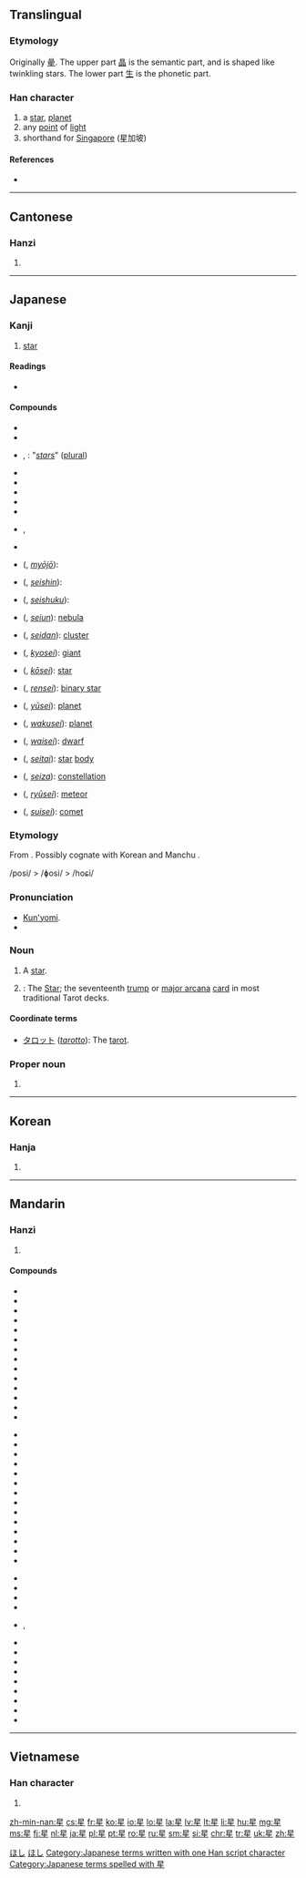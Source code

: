 {{also|曐|皨}}
==Translingual==
{{stroke order|strokes=9}}

===Etymology===
{{liushu|psc}} Originally [[曐]]. The upper part [[晶]] is the semantic part, and is shaped like twinkling stars. The lower part [[生]] is the phonetic part.

===Han character===
{{Han char|rn=72|rad=日|as=05|sn=9|four=6010<sub>4</sub>|canj=日竹手一 (AHQM)|ids=⿱[[日]][[生]]}}

# a [[star]], [[planet]]
# any [[point]] of [[light]]
# shorthand for [[Singapore]] (星加坡)

====References====
* {{Han ref|kx=0492.210|dkj=13837|dj=0855.220|hdz=21500.120|uh=661F|ud=26143|bh=AC50|bd=44112}}

----

==Cantonese==

===Hanzi===
{{yue-hanzi|jyut=sing1|y=sing1}}

# {{defn|lang=yue|sort=日05}}

----

==Japanese==

===Kanji===
{{ja-kanji|grade=2|rs=日05}}

# [[star]]

====Readings====
* {{ja-readings
|goon=[[しょう]] (shō) < [[しやう]] (shau)
|kanon=[[せい]] (sei)
|kun=[[ほし]] (hoshi)
|nanori=[[ほし]] (Hoshi)
}}

====Compounds====
{{der-top|Compounds}}
* {{l|ja|星隕}}
* {{l|ja|星辰}}
* {{l|ja|星星}}, {{l|ja|星々}}: "''[[stars]]''" ([[plural]])
* {{l|ja|星占}}
* {{l|ja|星霜}}
* {{l|ja|星妃}}
* {{l|ja|星芒}}
* {{l|ja|星流}}
* {{l|ja|星暦}}, {{l|ja|星歴}}
* {{l|ja|星人}}
* {{l|ja|明星}} ({{l|ja|みょうじょう}}, ''[[myōjō]]''):
* {{l|ja|星辰}} ({{l|ja|せいしん}}, ''[[seishin]]''): 
{{der-mid}}
* {{l|ja|星宿}} ({{l|ja|せいしゅく}}, ''[[seishuku]]''): 
* {{l|ja|星雲}} ({{l|ja|せいうん}}, ''[[seiun]]''): {{sense|astronomy}} [[nebula]]
* {{l|ja|星団}} ({{l|ja|せいだん}}, ''[[seidan]]''): {{sense|astronomy}} [[cluster]]
* {{l|ja|巨星}} ({{l|ja|きょせい}}, ''[[kyosei]]''): {{sense|astronomy}} [[giant]]
* {{l|ja|恒星}} ({{l|ja|こうせい}}, ''[[kōsei]]''): {{sense|astronomy}} [[star]]
* {{l|ja|連星}} ({{l|ja|れんせい}}, ''[[rensei]]''): {{sense|astronomy}} [[binary star]]
* {{l|ja|遊星}} ({{l|ja|ゆうせい}}, ''[[yūsei]]''): {{context|archaic|lang=ja}} [[planet]]
* {{l|ja|惑星}} ({{l|ja|わくせい}}, ''[[wakusei]]''): {{sense|astronomy}} [[planet]]
* {{l|ja|矮星}} ({{l|ja|わいせい}}, ''[[waisei]]''): {{sense|astronomy}} [[dwarf]]
* {{l|ja|星体}} ({{l|ja|せいたい}}, ''[[seitai]]''): {{sense|astronomy}} [[star]] [[body]]
* {{l|ja|星座}} ({{l|ja|せいざ}}, ''[[seiza]]''): {{sense|astronomy}} [[constellation]]
* {{l|ja|流星}} ({{l|ja|りゅうせい}}, ''[[ryūsei]]''): {{sense|astronomy}} [[meteor]]
* {{l|ja|彗星}} ({{l|ja|すいせい}}, ''[[suisei]]''): {{sense|astronomy}} [[comet]]
{{bottom}}

===Etymology===
From {{etyl|ojp|ja|sort=ほし}}. Possibly cognate with Korean {{term|lang=ko|별|tr=byeol||star}} and Manchu {{term|lang=mnc|ᡠᠰᡳᡥᠠ|tr=usiha||star}}.

<span class="IPA">/posi/ > /ɸosi/ > /hoɕi/</span>

===Pronunciation===
* [[訓読み|Kun'yomi]].
* {{IPA|lang=ja|[ho̞ɕi]}}

===Noun===
{{ja-noun|k|hira=ほし|rom=hoshi}}

# A [[star]].
# {{context|tarot|lang=ja|sort=ほし}}: The [[star|Star]]; the seventeenth [[trump]] or [[major arcana]] [[card]] in most traditional Tarot decks.

====Coordinate terms====
* [[タロット]] (''[[tarotto]]''):  The [[tarot]].

===Proper noun===
{{ja-pos|k|proper|hira=ほし|rom=Hoshi}}

# {{surname|lang=ja|sort=ほし}}

[[Category:1000 Japanese basic words|ほし]]
[[Category:ja:Astronomy|ほし]]
[[Category:Japanese terms written with one Han script character]]
[[Category:Japanese terms spelled with 星]]
----

==Korean==

===Hanja===
{{ko-hanja|hangeul=[[성]]|rv=seong|mr=sŏng|y=seng|eumhun=별|ehrv=byeol|ehmr=byŏl|ehy=}}

# {{defn|lang=ko|sort=日05}}

----

==Mandarin==

===Hanzi===
{{cmn-hanzi|pin=[[xīng]] ([[xing1]])|wg=hsing<sup>1</sup>}}

# {{defn|lang=cmn|sort=日05}}

====Compounds====
{{top3}}
* {{l|cmn|星期|tr=xīngqī|gloss=days of the week}}
* {{l|cmn|星期一|tr=Xīngqīyī|gloss=Monday}}
* {{l|cmn|星期二|tr=Xīngqī'èr|gloss=Tuesday}}
* {{l|cmn|星期三|tr=Xīngqīsān|gloss=Wednesday}}
* {{l|cmn|星期四|tr=Xīngqīsì|gloss=Thursday}}
* {{l|cmn|星期五|tr=Xīngqīwǔ|gloss=Friday}}
* {{l|cmn|星期六|tr=Xīngqīliù|gloss=Saturday}}
* {{l|cmn|星期日|tr=Xīngqīrì|gloss=Sunday}}
* {{l|cmn|星期天|tr=Xīngqītiān|gloss=Sunday}}
* {{l|cmn|星辰}}
* {{l|cmn|星斗}}
* {{l|cmn|星光}}
* {{l|cmn|星汉}}
* {{l|cmn|星号}}
{{mid3}}
* {{l|cmn|星河}}
* {{l|cmn|星火}}
* {{l|cmn|星火燎原}}
* {{l|cmn|星际}}
* {{l|cmn|星空}}
* {{l|cmn|星罗棋布}}
* {{l|cmn|星落云散}}
* {{l|cmn|星球}}
* {{l|cmn|星术}}
* {{l|cmn|星霜}}
* {{l|cmn|星体}}
* {{l|cmn|星图}}
* {{l|cmn|星团}}
* {{l|cmn|星系}}
{{mid3}}
* {{l|cmn|星系核}}
* {{l|cmn|星相}}
* {{l|cmn|星象}}
* {{l|cmn|星星}}
* {{l|cmn|星星点点}}, {{l|cmn|星星点点的}}
* {{l|cmn|星星之火，可以燎原}}
* {{l|cmn|星宿}}
* {{l|cmn|星眼}}
* {{l|cmn|星夜}}
* {{l|cmn|星移斗转}}
* {{l|cmn|星移物换}}
* {{l|cmn|星云}}
* {{l|cmn|星子}}
* {{l|cmn|海星}}
{{bottom}}

----

==Vietnamese==

===Han character===
{{vi-hantu|[[tinh]]|rs=日05}}

# {{defn|lang=vi|sort=日05}}

[[zh-min-nan:星]]
[[cs:星]]
[[fr:星]]
[[ko:星]]
[[io:星]]
[[lo:星]]
[[la:星]]
[[lv:星]]
[[lt:星]]
[[li:星]]
[[hu:星]]
[[mg:星]]
[[ms:星]]
[[fj:星]]
[[nl:星]]
[[ja:星]]
[[pl:星]]
[[pt:星]]
[[ro:星]]
[[ru:星]]
[[sm:星]]
[[si:星]]
[[chr:星]]
[[tr:星]]
[[uk:星]]
[[zh:星]]